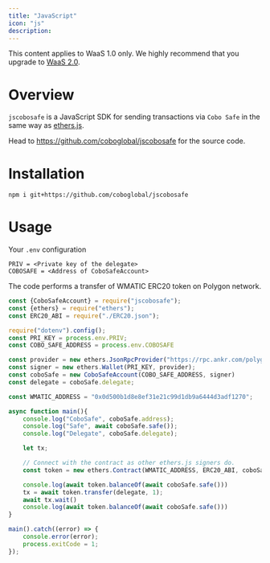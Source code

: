 ```yaml
---
title: "JavaScript"
icon: "js"
description: 
---
```

<Note>This content applies to WaaS 1.0 only. We highly recommend that you upgrade to <a href="/v2/guides/overview/introduction">WaaS 2.0</a>.</Note>

# Overview

`jscobosafe` is a JavaScript SDK for sending transactions via `Cobo Safe` in the same way as [ethers.js](https://github.com/ethers-io/ethers.js/).

Head to https://github.com/coboglobal/jscobosafe for the source code.

# Installation

```sh
npm i git+https://github.com/coboglobal/jscobosafe
```

# Usage

Your `.env` configuration
```
PRIV = <Private key of the delegate>
COBOSAFE = <Address of CoboSafeAccount>
```

The code performs a transfer of WMATIC ERC20 token on Polygon network.
```js
const {CoboSafeAccount} = require("jscobosafe");
const {ethers} = require("ethers");
const ERC20_ABI = require("./ERC20.json");

require("dotenv").config();
const PRI_KEY = process.env.PRIV;
const COBO_SAFE_ADDRESS = process.env.COBOSAFE

const provider = new ethers.JsonRpcProvider("https://rpc.ankr.com/polygon")
const signer = new ethers.Wallet(PRI_KEY, provider);
const coboSafe = new CoboSafeAccount(COBO_SAFE_ADDRESS, signer)
const delegate = coboSafe.delegate;

const WMATIC_ADDRESS = "0x0d500b1d8e8ef31e21c99d1db9a6444d3adf1270";

async function main(){
    console.log("CoboSafe", coboSafe.address);
    console.log("Safe", await coboSafe.safe());
    console.log("Delegate", coboSafe.delegate);

    let tx;

    // Connect with the contract as other ethers.js signers do.
    const token = new ethers.Contract(WMATIC_ADDRESS, ERC20_ABI, coboSafe);

    console.log(await token.balanceOf(await coboSafe.safe()))
    tx = await token.transfer(delegate, 1);
    await tx.wait()
    console.log(await token.balanceOf(await coboSafe.safe()))
}

main().catch((error) => {
    console.error(error);
    process.exitCode = 1;
});
```

